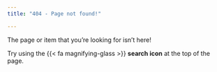 ```yaml
---
title: "404 - Page not found!"

---
```


The page or item that you’re looking for isn’t here! 

Try using the {{< fa magnifying-glass >}} **search icon** at the top of the page. 
